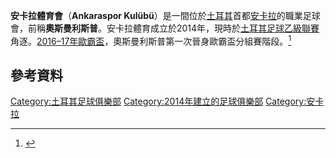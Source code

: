 {{Infobox football club
| clubname  = 安卡拉體育<br> ''Ankaraspor''
| image     = [[file:Osmanlıspor_FK_logo.png|200px]]
| caption   =
| fullname  = Ankaraspor Kulübü
| nickname  = ''Osmanlılar'' (The Ottomans)
| founded   = 2014年
| ground    = Osmanlı Stadyumu
| capacity  = 19,626
| chairman  = Sadık Dik
| manager   = Mustafa Reşit Akçay
| league    = [[土耳其足球乙級聯賽|土耳其足球乙級聯賽]]
| season    = 2020–21
| position  = 土甲，第 17 位（降班）
| website   = http://osmanlispor.org/
| pattern_b1=_osmanlispor1617h
| pattern_sh1=
| pattern_so1=
| leftarm1=000000
| body1=ffffff
| rightarm1=000000
| shorts1=000000
| socks1=000000
| pattern_b2=_osmanlispor1617a
| pattern_sh2=
| pattern_so2=
| leftarm2=daa520
| body2=ffffff
| rightarm2=daa520
| shorts2=000000
| socks2=000000
}}
'''安卡拉體育會'''（'''Ankaraspor Kulübü'''）是一間位於[[土耳其|土耳其]]首都[[安卡拉|安卡拉]]的職業足球會，前稱'''奧斯曼利斯普'''。安卡拉體育成立於2014年，現時於[[土耳其足球乙級聯賽|土耳其足球乙級聯賽]]角逐。[[2016–17年歐霸盃|2016–17年歐霸盃]]，奧斯曼利斯普第一次晉身歐霸盃分組賽階段。<ref>{{Cite web |url=http://hk.apple.nextmedia.com/realtime/sports/20160826/55558895 |title=歐霸抽籤 |access-date=2016-10-31 |archive-date=2016-10-31 |archive-url=https://web.archive.org/web/20161031211834/http://hk.apple.nextmedia.com/realtime/sports/20160826/55558895 |dead-url=no }}</ref>

== 參考資料 ==
{{reflist}}

[[Category:土耳其足球俱樂部|Category:土耳其足球俱樂部]]
[[Category:2014年建立的足球俱樂部|Category:2014年建立的足球俱樂部]]
[[Category:安卡拉|Category:安卡拉]]